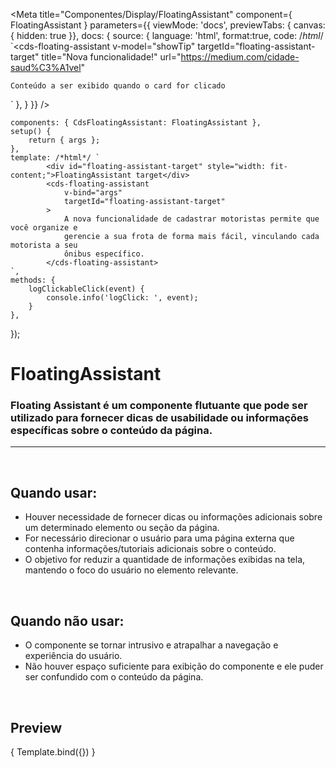 
<Meta
	title="Componentes/Display/FloatingAssistant"
	component={ FloatingAssistant }
	parameters={{
		viewMode: 'docs',
		previewTabs: { canvas: { hidden: true }},
		docs: {
			source: {
				language: 'html',
				format:true,
				code: /*html*/ 
`<cds-floating-assistant
	v-model="showTip"
	targetId="floating-assistant-target"
	title="Nova funcionalidade!"
	url="https://medium.com/cidade-saud%C3%A1vel"
>
	Conteúdo a ser exibido quando o card for clicado
</cds-floating-assistant>`
},
		}
	}}
/>

	components: { CdsFloatingAssistant: FloatingAssistant },
	setup() {
		return { args };
	},
	template: /*html*/ `
			<div id="floating-assistant-target" style="width: fit-content;">FloatingAssistant target</div>
			<cds-floating-assistant
				v-bind="args"
				targetId="floating-assistant-target"
			>
				A nova funcionalidade de cadastrar motoristas permite que você organize e
				gerencie a sua frota de forma mais fácil, vinculando cada motorista a seu
				ônibus específico.
			</cds-floating-assistant>
	`,
	methods: {
		logClickableClick(event) {
			console.info('logClick: ', event);
		}
	},
});

# FloatingAssistant

### Floating Assistant é um componente flutuante que pode ser utilizado para fornecer dicas de usabilidade ou informações específicas sobre o conteúdo da página.
---
<br />

## Quando usar:
- Houver necessidade de fornecer dicas ou informações adicionais sobre um determinado elemento ou seção da página.
- For necessário direcionar o usuário para uma página externa que contenha informações/tutoriais adicionais sobre o conteúdo.
- O objetivo for reduzir a quantidade de informações exibidas na tela, mantendo o foco do usuário no elemento relevante.


<br />

## Quando não usar:
- O componente se tornar intrusivo e atrapalhar a navegação e experiência do usuário.
- Não houver espaço suficiente para exibição do componente e ele puder ser confundido com o conteúdo da página.

<br />

## Preview

<Canvas>
	<Story
		name="FloatingAssistant"
		args={{
			modelValue: true,
			url: 'https://medium.com/cidade-saud%C3%A1vel',
		}}
	>
		{ Template.bind({}) }
	</Story>
</Canvas>

<ArgsTable story="FloatingAssistant" />
